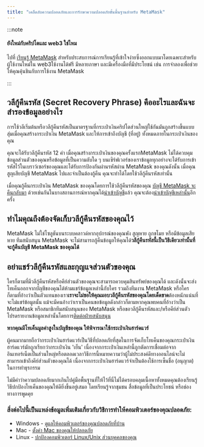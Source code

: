 ```yaml
---
title: "เคล็ดลับความปลอดภัยและการรักษาความปลอดภัยขั้นพื้นฐานสำหรับ MetaMask"
---
```


:::note

#### ยังใหม่กับคริปโตและ web3 ใช่ไหม

ไปที่ [เรียนรู้ MetaMask](https://learn.metamask.io/) สำหรับประสบการณ์การเรียนรู้ที่เข้าใจง่ายซึ่งออกแบบมาโดยเฉพาะสำหรับผู้ใช้งานใหม่ใน web3ใช้งานได้ฟรี มีหลายภาษา และมีเครื่องมือที่มีประโยชน์ เช่น การจำลองเพื่อช่วยให้คุณคุ้นชินกับการใช้งาน MetaMask

:::

## วลีกู้คืนรหัส (Secret Recovery Phrase) คืออะไรและฉันจะสำรองข้อมูลอย่างไร

การใช้วลีเริ่มต้นหรือวลีกู้คืนรหัสเป็นมาตรฐานที่กระเป๋าเงินคริปโตส่วนใหญ่ใช้กันมันถูกสร้างขึ้นแบบสุ่มเมื่อคุณสร้างกระเป๋าเงิน MetaMask และให้การเข้าถึงบัญชี (ที่อยู่) ทั้งหมดภายในกระเป๋าเงินของคุณ

คุณจะได้รับวลีกู้คืนรหัส 12 คำ เมื่อคุณสร้างกระเป๋าเงินของคุณครั้งแรกMetaMask ไม่ได้ควบคุมข้อมูลส่วนตัวของคุณหรือข้อมูลที่เป็นความลับใด ๆ บนเซิร์ฟเวอร์ของเราข้อมูลทุกอย่างจะได้รับการเข้ารหัสไว้ในเบราว์เซอร์ของคุณและได้รับการป้องกันผ่านรหัสผ่าน MetaMask ของคุณดังนั้น เมื่อคุณสูญเสียบัญชี MetaMask ไปและจำเป็นต้องกู้คืน คุณจะทำได้โดยใช้วลีกู้คืนรหัสเท่านั้น

เมื่อคุณกู้คืนกระเป๋าเงิน MetaMask ของคุณโดยการใช้วลีกู้คืนรหัสของคุณ [บัญชี MetaMask จะคืนกลับมา](https://metamask.zendesk.com/hc/en-us/articles/360015489271) ด้วยเช่นกันในบางสถานการณ์หากคุณได้[นำเข้าบัญชี](https://metamask.zendesk.com/hc/en-us/articles/360015289932-What-are-imported-accounts-)แล้ว คุณจะต้อง[นำเข้าบัญชีเหล่านั้น](https://metamask.zendesk.com/hc/en-us/articles/360015489331)อีกครั้ง

## ทำไมคุณถึงต้องจัดเก็บวลีกู้คืนรหัสของคุณไว้

MetaMask ไม่ใช่โซลูชันบนระบบคลาวด์หากอุปกรณ์ของคุณพัง สูญหาย ถูกขโมย หรือมีข้อมูลเสียหาย ทีมสนับสนุน MetaMask จะไม่สามารถกู้คืนข้อมูลให้คุณได้**วลีกู้คืนรหัสนี้เป็นวิธีเดียวเท่านั้นที่จะกู้คืนบัญชี MetaMask ของคุณได้**

## อย่าแชร์วลีกู้คืนรหัสและกุญแจส่วนตัวของคุณ

ใครก็ตามที่มีวลีกู้คืนรหัสหรือคีย์ส่วนตัวของคุณจะสามารถควบคุมสินทรัพย์ของคุณได้ และดังนั้นจะส่งโทเค็นออกจากบัญชีของคุณได้ห้ามแชร์ข้อมูลเหล่านี้กับใคร รวมถึงทีมงาน MetaMask หรือใครก็ตามที่อ้างว่าเป็นตัวแทนของเรา**เราจะไม่ขอให้คุณมอบวลีกู้คืนรหัสของคุณโดยเด็ดขาด**ต้องหนักแน่นที่จะไม่แชร์ข้อมูลนั้น แม้จะมีคนอ้างว่าเราเป็นคนขอข้อมูลดังกล่าวก็ตามหากคุณพบคนที่อ้างว่าเป็น MetaMask หรือสมาชิกทีมสนับสนุนของ MetaMask หรือขอวลีกู้คืนรหัสและ/หรือคีย์ส่วนตัว โปรดรายงานข้อมูลเหล่านั้นโดยการ[ติดต่อฝ่ายสนับสนุน](https://metamask.zendesk.com/hc/en-us/articles/360058969391)

**หากคุณมีโทเค็นมูลค่าสูงในบัญชีของคุณ ให้พิจารณาใช้กระเป๋าเงินฮาร์ดแวร์**

ผู้คนมากมายถือว่ากระเป๋าเงินฮาร์ดแวร์เป็นวิธีที่ปลอดภัยที่สุดในการจัดเก็บโทเค็นของคุณกระเป๋าเงินฮาร์ดแวร์มักถูกเรียกว่ากระเป๋าเงิน 'เย็น' เนื่องจากกระเป๋าเงินเหล่านี้ถูกตัดการเชื่อมต่อจากอินเทอร์เน็ตเป็นส่วนใหญ่หรือตลอดเวลาวิธีการนี้หมายความว่าผู้ไม่ประสงค์ดีทางออนไลน์จะไม่สามารถเข้าถึงคีย์ส่วนตัวของคุณได้ เนื่องจากกระเป๋าเงินฮาร์ดแวร์จำเป็นต้องใช้การเซ็นชื่อ (อนุญาต) ในการทำธุรกรรม

ไม่มีคำว่าความปลอดภัยมากเกินไปคู่มือพื้นฐานที่ให้ไว้ที่นี่ไม่ได้ครอบคลุมเนื้อหาทั้งหมดคุณต้องเรียนรู้วิธีปกป้องโทเค็นของคุณให้ดียิ่งขึ้นอยู่เสมอ โดยเรียนรู้จากชุมชน สื่อข้อมูลที่เป็นประโยชน์ หรือช่องทางการพูดคุย

### สิ่งต่อไปนี้เป็นแหล่งข้อมูลเพิ่มเติมเกี่ยวกับวิธีการทำให้คอมพิวเตอร์ของคุณปลอดภัย:

- Windows - [ดูแลให้คอมพิวเตอร์ของคุณปลอดภัยที่บ้าน](https://support.microsoft.com/en-us/windows/keep-your-computer-secure-at-home-c348f24f-a4f0-de5d-9e4a-e0fc156ab221)
- Mac - [ตั้งค่า Mac ของคุณให้ปลอดภัย](https://support.apple.com/en-in/guide/mac-help/flvlt003/mac)
- Linux - [ปกป้องคอมพิวเตอร์ Linux/Unix ส่วนบุคคลของคุณ](https://safecomputing.umich.edu/protect-yourself/secure-your-devices/personal-computer/linuxunix)
